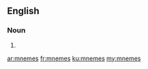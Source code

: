 ==English==

===Noun===
{{head|en}}

# {{plural of|mneme}}

[[ar:mnemes]]
[[fr:mnemes]]
[[ku:mnemes]]
[[my:mnemes]]